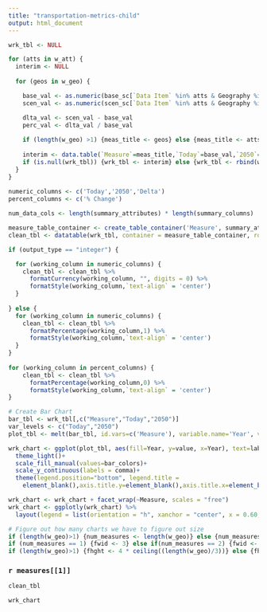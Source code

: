 ```yaml
---
title: "transportation-metrics-child"
output: html_document
---
```

```r
wrk_tbl <- NULL

for (atts in w_att) {
  interim <- NULL
  
  for (geos in w_geo) {

    base_val <- as.numeric(base_sc[`Data Item` %in% atts & Geography %in% geos & Grouping %in% w_grp,sum(Value)])
    scen_val <- as.numeric(scen_sc[`Data Item` %in% atts & Geography %in% geos & Grouping %in% w_grp,sum(Value)])

    dlta_val <- scen_val - base_val
    perc_val <- dlta_val / base_val
    
    if (length(w_geo) >1) {meas_title <- geos} else {meas_title <- atts}
  
    interim <- data.table(`Measure`=meas_title,`Today`=base_val,`2050`=scen_val,`Delta`=dlta_val,`% Change`=perc_val)
    if (is.null(wrk_tbl)) {wrk_tbl <- interim} else {wrk_tbl <- rbind(wrk_tbl,interim)}
  }
}
  
numeric_columns <- c('Today','2050','Delta')
percent_columns <- c('% Change')

num_data_cols <- length(summary_attributes) * length(summary_columns)

measure_table_container <- create_table_container('Measure', summary_attributes, summary_columns)
clean_tbl <- datatable(wrk_tbl, container = measure_table_container, rownames = FALSE, options = list(pageLength = 10, columnDefs = list(list(className = 'dt-center', targets =1:num_data_cols))))

if (output_type == "integer") {

  for (working_column in numeric_columns) {
    clean_tbl <- clean_tbl %>% 
      formatCurrency(working_column, "", digits = 0) %>%
      formatStyle(working_column,`text-align` = 'center')
  }
  
} else {
  for (working_column in numeric_columns) {
    clean_tbl <- clean_tbl %>% 
      formatPercentage(working_column,1) %>%
      formatStyle(working_column,`text-align` = 'center')
  }
}
  
for (working_column in percent_columns) {
    clean_tbl <- clean_tbl %>% 
      formatPercentage(working_column,0) %>%
      formatStyle(working_column,`text-align` = 'center')
}

# Create Bar Chart
bar_tbl <- wrk_tbl[,c("Measure","Today","2050")]
var_levels <- c("Today","2050")
plot_tbl <- melt(bar_tbl, id.vars=c('Measure'), variable.name='Year', value.name = 'value')

wrk_chart <- ggplot(plot_tbl, aes(fill=Year, y=value, x=Year), text=labels) + geom_bar(stat="identity") +
  theme_light()+
  scale_fill_manual(values=bar_colors)+
  scale_y_continuous(labels = comma)+
  theme(legend.position="bottom", legend.title = 
    element_blank(),axis.title.y=element_blank(),axis.title.x=element_blank())

wrk_chart <- wrk_chart + facet_wrap(~Measure, scales = "free")
wrk_chart <- ggplotly(wrk_chart) %>% 
  layout(legend = list(orientation = "h", xanchor = "center", x = 0.60, y = -0.1))

# Figure out how many charts we have to figure out size
if (length(w_geo)>1) {num_measures <- length(w_geo)} else {num_measures <- length(w_att)}
if (num_measures == 1) {fwid <- 3} else if(num_measures == 2) {fwid <- 6} else {fwid <- 10}
if (length(w_geo)>1) {fhght <- 4 * ceiling((length(w_geo)/3))} else {fhght <- 4 * ceiling((length(w_att)/3))}

```

### `r measures[[1]]`

```r
clean_tbl

wrk_chart
```
